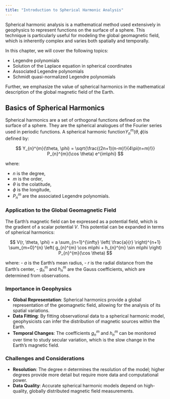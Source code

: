 ```yaml
---
title: "Introduction to Spherical Harmonic Analysis"
---
```


Spherical harmonic analysis is a mathematical method used extensively in geophysics to represent functions on the surface of a sphere. This technique is particularly useful for modeling the global geomagnetic field, which is inherently complex and varies both spatially and temporally.

In this chapter, we will cover the following topics:

- Legendre polynomials
- Solution of the Laplace equation in spherical coordinates
- Associated Legendre polynomials
- Schmidt quasi-normalized Legendre polynomials

Further, we emphasize the value of spherical harmonics in the mathematical description of the global magnetic field of the Earth.

## Basics of Spherical Harmonics

Spherical harmonics are a set of orthogonal functions defined on the surface of a sphere. They are the spherical analogues of the Fourier series used in periodic functions. A spherical harmonic function$Y_{n}^{m}(\theta, \phi)$is defined by:

$$
Y_{n}^{m}(\theta, \phi) = \sqrt{\frac{(2n+1)(n-m)!}{4\pi(n+m)!}} P_{n}^{m}(\cos \theta) e^{im\phi}
$$

where:

- $n$ is the degree,
- $m$ is the order,
- $\theta$ is the colatitude,
- $\phi$ is the longitude,
- $P_{n}^{m}$ are the associated Legendre polynomials.

### Application to the Global Geomagnetic Field

The Earth's magnetic field can be expressed as a potential field, which is the gradient of a scalar potential $V$. This potential can be expanded in terms of spherical harmonics:

$$
V(r, \theta, \phi) = a \sum_{n=1}^{\infty} \left( \frac{a}{r} \right)^{n+1} \sum_{m=0}^{n} \left( g_{n}^{m} \cos m\phi + h_{n}^{m} \sin m\phi \right) P_{n}^{m}(\cos \theta)
$$

where:
- $a$ is the Earth's mean radius,
- $r$ is the radial distance from the Earth's center,
- $g_{n}^{m}$ and $h_{n}^{m}$ are the Gauss coefficients, which are determined from observations.


### Importance in Geophysics

- **Global Representation**: Spherical harmonics provide a global representation of the geomagnetic field, allowing for the analysis of its spatial variations.
- **Data Fitting**: By fitting observational data to a spherical harmonic model, geophysicists can infer the distribution of magnetic sources within the Earth.
- **Temporal Changes**: The coefficients $g_{n}^{m}$ and $h_{n}^{m}$ can be monitored over time to study secular variation, which is the slow change in the Earth's magnetic field.

### Challenges and Considerations

- **Resolution**: The degree $n$ determines the resolution of the model; higher degrees provide more detail but require more data and computational power.
- **Data Quality**: Accurate spherical harmonic models depend on high-quality, globally distributed magnetic field measurements.